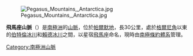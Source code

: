 [[Image:Pegasus_Mountains,_Antarctica.jpg|thumb]]

{{coord|71|0|S|67|12|W|display=title}}

'''飛馬座山脈'''（{{lang-en|Pegasus Mountains}}）是[[南極洲|南極洲]]的[[山脈|山脈]]，位於[[帕爾默地|帕爾默地]]，長30公里，處於[[格爾尼角|格爾尼角]]以東的[[伯特倫冰川|伯特倫冰川]]和[[賴德冰川|賴德冰川]]之間，以星宿[[飛馬座|飛馬座]]命名，現時由[[南極條約體系|南極條約體系]]管理。

{{Antarctica-geo-stub}}
[[Category:南極洲山脈|Category:南極洲山脈]]